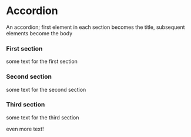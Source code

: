 
<Meta title="Core/Accordion" component={Accordion} />

# Accordion

An accordion; first element in each section becomes the title, subsequent elements become the body

<Canvas>
  <Story name="Example">
    <Accordion>
      <AccordionSection>
        <h3>First section</h3>
        <p>some text for the first section</p>
      </AccordionSection>
      <AccordionSection isExpanded>
        <h3>Second section</h3>
        <p>some text for the second section</p>
      </AccordionSection>
      <AccordionSection id="section-3">
        <h3>Third section</h3>
        <p>some text for the third section</p>
        <p>even more text!</p>
      </AccordionSection>
    </Accordion>
  </Story>
</Canvas>
